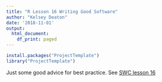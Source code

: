 ```yaml
---
title: "R Lesson 16 Writing Good Software"
author: "Kelsey Deaton"
date: '2018-11-01'
output:
  html_document:
    df_print: paged
---
```


```r
install.packages("ProjectTemplate")
library("ProjectTemplate")
```

Just some good advice for best practice. See [SWC lesson 16](http://swcarpentry.github.io/r-novice-gapminder/16-wrap-up/index.html)